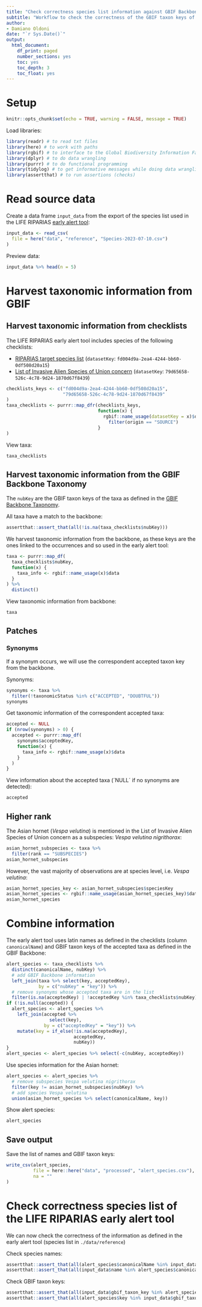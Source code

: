 ```yaml
---
title: "Check correctness species list information against GBIF Backbone"
subtitle: "Workflow to check the correctness of the GBIF taxon keys of the LIFE RIPARIAS early alert tool"
author:
- Damiano Oldoni
date: "`r Sys.Date()`"
output:
  html_document:
    df_print: paged
    number_sections: yes
    toc: yes
    toc_depth: 3
    toc_float: yes
---
```


# Setup 

```r
knitr::opts_chunk$set(echo = TRUE, warning = FALSE, message = TRUE)
```


Load libraries:

```r
library(readr) # to read txt files
library(here) # to work with paths
library(rgbif) # to interface to the Global Biodiversity Information Facility API
library(dplyr) # to do data wrangling
library(purrr) # to do functional programming
library(tidylog) # to get informative messages while doing data wrangling 
library(assertthat) # to run assertions (checks)

```

# Read source data

Create a data frame `input_data` from the export of the species list used in the LIFE RIPARIAS [early alert tool](https://alert.riparias.be/):

```r
input_data <- read_csv(
  file = here("data", "reference", "Species-2023-07-10.csv")
) 
```

Preview data:

```r
input_data %>% head(n = 5)
```

# Harvest taxonomic information from GBIF

## Harvest taxonomic information from checklists

The LIFE RIPARIAS early alert tool includes species of the following checklists:

- [RIPARIAS target species list](https://www.gbif.org/dataset/fd004d9a-2ea4-4244-bb60-0df508d20a15) (`datasetKey`: `fd004d9a-2ea4-4244-bb60-0df508d20a15`)
- [List of Invasive Alien Species of Union concern](https://www.gbif.org/dataset/79d65658-526c-4c78-9d24-1870d67f8439) (`datasetKey`: `79d65658-526c-4c78-9d24-1870d67f8439`)

```r
checklists_keys <- c("fd004d9a-2ea4-4244-bb60-0df508d20a15",
                     "79d65658-526c-4c78-9d24-1870d67f8439"
)
taxa_checklists <- purrr::map_dfr(checklists_keys, 
                                  function(x) {
                                    rgbif::name_usage(datasetKey = x)$data %>%
                                      filter(origin == "SOURCE")
                                  }
)
```

View taxa:

```r
taxa_checklists
```

## Harvest taxonomic information from the GBIF Backbone Taxonomy

The  `nubKey` are the GBIF taxon keys of the taxa as defined in the [GBIF Backbone Taxonomy](https://www.gbif.org/dataset/d7dddbf4-2cf0-4f39-9b2a-bb099caae36c).

All taxa have a match to the backbone:

```r
assertthat::assert_that(all(!is.na(taxa_checklists$nubKey)))
```

We harvest taxonomic information from the backbone, as these keys are the ones linked to the occurrences and so used in the early alert tool:

```r
taxa <- purrr::map_df(
  taxa_checklists$nubKey, 
  function(x) {
    taxa_info <- rgbif::name_usage(x)$data
  }
) %>%
  distinct()
```

View taxonomic information from backbone:

```r
taxa
```

## Patches

### Synonyms

If a synonym occurs, we will use the correspondent accepted taxon key from the backbone.

Synonyms:

```r
synonyms <- taxa %>%
  filter(!taxonomicStatus %in% c("ACCEPTED", "DOUBTFUL"))
synonyms
```

Get taxonomic information of the correspondent accepted taxa:

```r
accepted <- NULL
if (nrow(synonyms) > 0) {
  accepted <- purrr::map_df(
    synonyms$acceptedKey, 
    function(x) {
      taxa_info <- rgbif::name_usage(x)$data
    }
  )
}
```

View information about the accepted taxa (´NULL´ if no synonyms are detected):

```r
accepted
```

## Higher rank

The Asian hornet (_Vespa velutina_) is mentioned in the List of Invasive Alien Species of Union concern as a subspecies: _Vespa velutina nigrithorax_:

```r
asian_hornet_subspecies <- taxa %>%
  filter(rank == "SUBSPECIES")
asian_hornet_subspecies
```

However, the vast majority of observations are at species level, i.e. _Vespa velutina_:

```r
asian_hornet_species_key <- asian_hornet_subspecies$speciesKey
asian_hornet_species <- rgbif::name_usage(asian_hornet_species_key)$data
asian_hornet_species
```

# Combine information

The early alert tool uses latin names as defined in the checklists (column `canonicalName`) and GBIF taxon keys of the accepted taxa as defined in the GBIF Backbone:

```r
alert_species <- taxa_checklists %>%
  distinct(canonicalName, nubKey) %>%
  # add GBIF Backbone information
  left_join(taxa %>% select(key, acceptedKey),
            by = c("nubKey" = "key")) %>%
  # remove synonyms whose accepted taxa are in the list
  filter(is.na(acceptedKey) | !acceptedKey %in% taxa_checklists$nubKey)
if (!is.null(accepted)) {
  alert_species <- alert_species %>%
    left_join(accepted %>%
                select(key),
              by = c("acceptedKey" = "key")) %>%
    mutate(key = if_else(!is.na(acceptedKey),
                         acceptedKey,
                         nubKey))
}
alert_species <- alert_species %>% select(-c(nubKey, acceptedKey))
```

Use species information for the Asian hornet:

```r
alert_species <- alert_species %>%
  # remove subspecies Vespa velutina nigrithorax
  filter(key != asian_hornet_subspecies$nubKey) %>%
  # add species Vespa velutina
  union(asian_hornet_species %>% select(canonicalName, key))
```

Show alert species:

```r
alert_species
```

## Save output

Save the list of names and GBIF taxon keys:

```r
write_csv(alert_species, 
          file = here::here("data", "processed", "alert_species.csv"),
          na = ""
)
```

# Check correctness species list of the LIFE RIPARIAS early alert tool

We can now check the correctness of the information as defined in the early alert tool (species list in `./data/reference`)


Check species names:

```r
assertthat::assert_that(all(alert_species$canonicalName %in% input_data$name))
assertthat::assert_that(all(input_data$name %in% alert_species$canonicalName))
```

Check GBIF taxon keys:

```r
assertthat::assert_that(all(input_data$gbif_taxon_key %in% alert_species$key))
assertthat::assert_that(all(alert_species$key %in% input_data$gbif_taxon_key))
```
